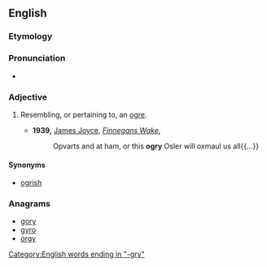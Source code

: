 {{was wotd|2015|September|21}}
==English==

===Etymology===
{{suffix|ogre|y|lang=en}}

===Pronunciation===
* {{a|UK}} {{IPA|/əʊɡɹi/|lang=en}}

===Adjective===
{{en-adj}}

# {{context|nonce word|lang=en}} Resembling, or pertaining to, an [[ogre]].
#* '''1939,''' [[w:James Joyce|James Joyce]], ''[[s:Finnegans Wake|Finnegans Wake]]'',
#*: Opvarts and at ham, or this '''ogry''' Osler will oxmaul us all{{...}}

====Synonyms====
* [[ogrish]]

===Anagrams===
* [[gory#English|gory]] 
* [[gyro#English|gyro]]
* [[orgy#English|orgy]]

[[Category:English words ending in "-gry"]]